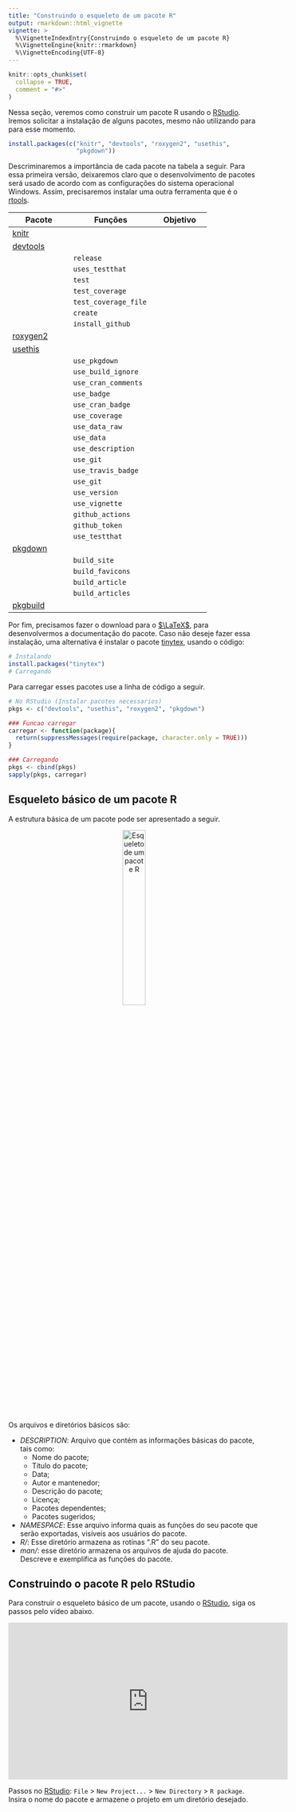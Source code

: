```yaml
---
title: "Construindo o esqueleto de um pacote R"
output: rmarkdown::html_vignette
vignette: >
  %\VignetteIndexEntry{Construindo o esqueleto de um pacote R}
  %\VignetteEngine{knitr::rmarkdown}
  %\VignetteEncoding{UTF-8}
---
```


```r
knitr::opts_chunk$set(
  collapse = TRUE,
  comment = "#>"
)
```


Nessa seção, veremos como construir um pacote R usando o [RStudio](https://rstudio.com/). Iremos solicitar a instalação de alguns pacotes, mesmo não utilizando para para esse momento.

```r
install.packages(c("knitr", "devtools", "roxygen2", "usethis",
                   "pkgdown"))
```

Descriminaremos a importância de cada pacote na tabela a seguir. Para essa primeira versão, deixaremos claro que o desenvolvimento de pacotes será usado de acordo com as configurações do sistema operacional Windows. Assim, precisaremos instalar uma outra ferramenta que é o [rtools](https://cran.r-project.org/bin/windows/Rtools/).

<p align="center">
|Pacote     | Funções          |  Objetivo|
|-----------|---------------|----------|
| [knitr](https://yihui.org/knitr/)    |               |          |
|[devtools](https://devtools.r-lib.org/) |               |          |
|           | `release`       |          |
|           | `uses_testthat` |          |
|           | `test` |          |
|           | `test_coverage`      |          |
|           | `test_coverage_file` |          |
|           | `create`             |          |
|           | `install_github`     |          |
|[roxygen2](https://roxygen2.r-lib.org/) |                      |          |
| [usethis](https://usethis.r-lib.org/) |                      |          |
|           | `use_pkgdown`        |          |
|           | `use_build_ignore` |          |
|           | `use_cran_comments`    |          |
|           | `use_badge`    |          |
|           | `use_cran_badge`    |          |
|           | `use_coverage`    |          |
|           | `use_data_raw`    |          |
|           | `use_data`    |          |
|           | `use_description`    |          |
|           | `use_git`    |          |
|           | `use_travis_badge`    |          |
|           | `use_git`    |          |
|           | `use_version`    |          |
|           | `use_vignette`    |          |
|           | `github_actions`    |          |
|           | `github_token`    |          |
|           | `use_testthat`    |          |
| [pkgdown](https://pkgdown.r-lib.org/) |         |          |
|           | `build_site`    |          |
|           | `build_favicons`    |          |
|           | `build_article`    |          |
|           | `build_articles`    |          |
| [pkgbuild](https://cran.r-project.org/package=pkgbuilg)          |     |          |
</p>

Por fim, precisamos fazer o download para o [$\LaTeX$](http://miktex.org/download), para desenvolvermos a documentação do pacote. Caso não deseje fazer essa instalação, uma alternativa é instalar o pacote [tinytex](http://cran.r-project.org/package=tinytex), usando o código:
```r
# Instalando
install.packages("tinytex")
# Carregando
```

Para carregar esses pacotes use a linha de código a seguir.

```r
# No RStudio (Instalar pacotes necessarios)
pkgs <- c("devtools", "usethis", "roxygen2", "pkgdown")

### Funcao carregar
carregar <- function(package){
  return(suppressMessages(require(package, character.only = TRUE)))
}

### Carregando
pkgs <- cbind(pkgs)
sapply(pkgs, carregar)
```


## Esqueleto básico de um pacote R {#sec-esqueleto}

A estrutura básica de um pacote pode ser apresentado a seguir.


<p align="center">
<img src="esqueleto.png" alt="Esqueleto de um pacote R" width="30%">
</p>

<!--
![](esqueleto.png)
-->


Os arquivos e diretórios básicos são: 

- *DESCRIPTION*: Arquivo que contém as informações básicas do pacote, tais como:
  - Nome do pacote;
  - Título do pacote;
  - Data;
  - Autor e mantenedor;
  - Descrição do pacote;
  - Licença;
  - Pacotes dependentes;
  - Pacotes sugeridos;
- *NAMESPACE*: Esse arquivo informa quais as funções do seu pacote que serão exportadas, visíveis aos usuários do pacote.
- *R/*: Esse diretório armazena as rotinas ".R" do seu pacote.
- *man/*: esse diretório armazena os arquivos de ajuda do pacote. Descreve e exemplifica as funções do pacote.


## Construindo o pacote R pelo RStudio
Para construir o esqueleto básico de um pacote, usando o [RStudio](https://rstudio.com/), siga os passos pelo vídeo abaixo.


<p align="center">
<iframe width="560" height="315"  src="https://www.youtube.com/embed/aq4OL8IDRJ0" frameborder="0" allow="accelerometer; autoplay; clipboard-write; encrypted-media; gyroscope; picture-in-picture" allowfullscreen></iframe>
</p>


Passos no [RStudio](https://rstudio.com/): `File` >  `New Project...` > `New Directory` > `R package`. Insira o nome do pacote e armazene o projeto em um diretório desejado.



